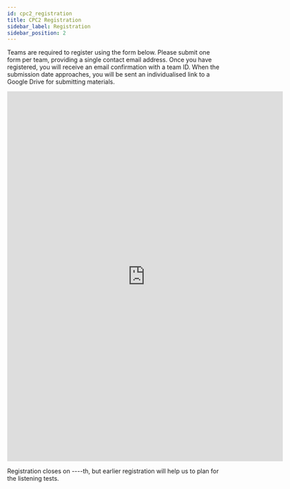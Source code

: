 ```yaml
---
id: cpc2_registration
title: CPC2 Registration
sidebar_label: Registration
sidebar_position: 2
---
```


Teams are required to register using the form below. Please submit one form per team, providing a single contact email address. Once you have registered, you will receive an email confirmation with a team ID. When the submission date approaches, you will be sent an individualised link to a Google Drive for submitting materials.

<iframe src="https://docs.google.com/forms/d/e/1FAIpQLSci4LDa8YhK_O9gGWimCTqIsn3SK_qt43mfLes8HoDViYZa4w/viewform?embedded=true" width="640" height="857" frameborder="0" marginheight="0" marginwidth="0">Loading…</iframe>

Registration closes on ----th, but earlier registration will help us to plan for the listening tests.
